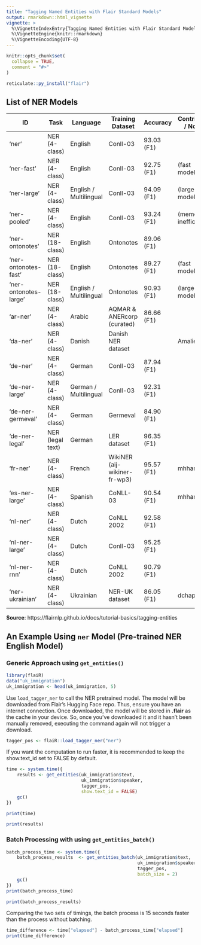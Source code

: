 ```yaml
---
title: "Tagging Named Entities with Flair Standard Models"
output: rmarkdown::html_vignette
vignette: >
  %\VignetteIndexEntry{Tagging Named Entities with Flair Standard Models}
  %\VignetteEngine{knitr::rmarkdown}
  %\VignetteEncoding{UTF-8}
---
```


```r
knitr::opts_chunk$set(
  collapse = TRUE,
  comment = "#>"
)
```

```r
reticulate::py_install("flair")
```

## List of NER Models

| ID                  | Task              | Language         | Training Dataset            | Accuracy     | Contributor / Notes    |
|---------------------|-------------------|------------------|-----------------------------|--------------|------------------------|
| 'ner'               | NER (4-class)     | English          | Conll-03                    | 93.03 (F1)   |                        |
| 'ner-fast'          | NER (4-class)     | English          | Conll-03                    | 92.75 (F1)   | (fast model)           |
| 'ner-large'         | NER (4-class)     | English / Multilingual | Conll-03                | 94.09 (F1)   | (large model)          |
| 'ner-pooled'        | NER (4-class)     | English          | Conll-03                    | 93.24 (F1)   | (memory inefficient)   |
| 'ner-ontonotes'     | NER (18-class)    | English          | Ontonotes                   | 89.06 (F1)   |                        |
| 'ner-ontonotes-fast'| NER (18-class)    | English          | Ontonotes                   | 89.27 (F1)   | (fast model)           |
| 'ner-ontonotes-large'| NER (18-class)   | English / Multilingual | Ontonotes               | 90.93 (F1)   | (large model)          |
| 'ar-ner'            | NER (4-class)     | Arabic           | AQMAR & ANERcorp (curated)  | 86.66 (F1)   |                        |
| 'da-ner'            | NER (4-class)     | Danish           | Danish NER dataset          |              | AmaliePauli            |
| 'de-ner'            | NER (4-class)     | German           | Conll-03                    | 87.94 (F1)   |                        |
| 'de-ner-large'      | NER (4-class)     | German / Multilingual | Conll-03                 | 92.31 (F1)   |                        |
| 'de-ner-germeval'   | NER (4-class)     | German           | Germeval                    | 84.90 (F1)   |                        |
| 'de-ner-legal'      | NER (legal text)  | German           | LER dataset                 | 96.35 (F1)   |                        |
| 'fr-ner'            | NER (4-class)     | French           | WikiNER (aij-wikiner-fr-wp3)| 95.57 (F1)   | mhham                  |
| 'es-ner-large'      | NER (4-class)     | Spanish          | CoNLL-03                    | 90.54 (F1)   | mhham                  |
| 'nl-ner'            | NER (4-class)     | Dutch            | CoNLL 2002                  | 92.58 (F1)   |                        |
| 'nl-ner-large'      | NER (4-class)     | Dutch            | Conll-03                    | 95.25 (F1)   |                        |
| 'nl-ner-rnn'        | NER (4-class)     | Dutch            | CoNLL 2002                  | 90.79 (F1)   |                        |
| 'ner-ukrainian'     | NER (4-class)     | Ukrainian        | NER-UK dataset              | 86.05 (F1)   | dchaplinsky             |


__Source__: https://flairnlp.github.io/docs/tutorial-basics/tagging-entities


## An Example Using `ner` Model (Pre-trained NER English Model)

### Generic Approach using `get_entities()`

```r
library(flaiR)
data("uk_immigration")
uk_immigration <- head(uk_immigration, 5)
```

Use `load_tagger_ner` to call the NER pretrained model. The model will be downloaded from Flair's Hugging Face repo. Thus, ensure you have an internet connection. Once downloaded, the model will be stored in __.flair__ as the cache in your device. So, once you've downloaded it and it hasn't been manually removed, executing the command again will not trigger a download.

```r
tagger_pos <- flaiR::load_tagger_ner("ner")
```

If you want the computation to run faster, it is recommended to keep the show.text_id set to FALSE by default. 

```r
time <- system.time({
    results <- get_entities(uk_immigration$text,
                            uk_immigration$speaker, 
                            tagger_pos,
                            show.text_id = FALSE)
    gc()
})

print(time)
```


```r
print(results)
```

### Batch Processing with using `get_entities_batch()`

```r
batch_process_time <- system.time({
    batch_process_results  <- get_entities_batch(uk_immigration$text,
                                                 uk_immigration$speaker, 
                                                 tagger_pos,
                                                 batch_size = 2)
    gc()
})
print(batch_process_time)


```

```r
print(batch_process_results)
```

Comparing the two sets of timings, the batch process is 15 seconds faster than the process without batching.
```r
time_difference <- time["elapsed"] - batch_process_time["elapsed"]
print(time_difference)
```

